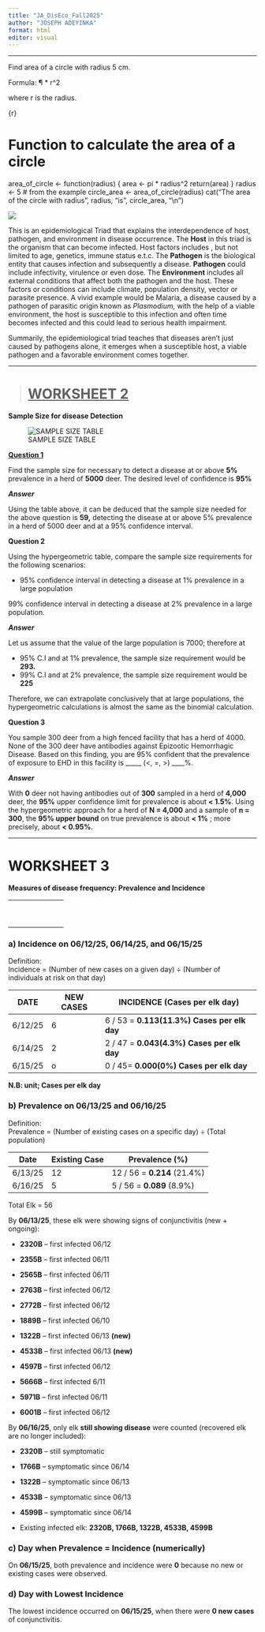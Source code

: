 ---
title: "JA_DisEco_Fall2025"
author: "JOSEPH ADEYINKA"
format: html
editor: visual
---

------------------------------------------------------------------------

Find area of a circle with radius 5 cm.

Formula: ¶ \* r\^2

where r is the radius.

{r}

# Function to calculate the area of a circle

area_of_circle \<- function(radius) { area \<- pi \* radius\^2 return(area) } radius \<- 5 \# from the example circle_area \<- area_of_circle(radius) cat("The area of the circle with radius", radius, "is", circle_area, "\\n")

![](images/EpiTriad.png)

This is an epidemiological Triad that explains the interdependence of host, pathogen, and environment in disease occurrence. The **Host** in this triad is the organism that can become infected. Host factors includes , but not limited to age, genetics, immune status e.t.c. The **Pathogen** is the biological entity that causes infection and subsequently a disease. **Pathogen** could include infectivity, virulence or even dose. The **Environment** includes all external conditions that affect both the pathogen and the host. These factors or conditions can include climate, population density, vector or parasite presence. A vivid example would be Malaria, a disease caused by a pathogen of parasitic origin known as *Plasmodium,* with the help of a viable environment, the host is susceptible to this infection and often time becomes infected and this could lead to serious health impairment.

Summarily, the epidemiological triad teaches that diseases aren't just caused by pathogens alone, it emerges when a susceptible host, a viable pathogen and a favorable environment comes together.

------------------------------------------------------------------------

> # [WORKSHEET 2]{.underline}

**Sample Size for disease Detection**

![SAMPLE SIZE TABLE](images/ss_table%20(1).png){fig-align="center"}

[**Question 1**]{.underline}

Find the sample size for necessary to detect a disease at or above **5%** prevalence in a herd of **5000** deer. The desired level of confidence is **95%**

***Answer***

Using the table above, it can be deduced that the sample size needed for the above question is **59,** detecting the disease at or above 5% prevalence in a herd of 5000 deer and at a 95% confidence interval.

**Question 2**

Using the hypergeometric table, compare the sample size requirements for the following scenarios:

-   95% confidence interval in detecting a disease at 1% prevalence in a large population

99% confidence interval in detecting a disease at 2% prevalence in a large population.

***Answer***

Let us assume that the value of the large population is 7000; therefore at

-   95% C.I and at 1% prevalence, the sample size requirement would be **293.**
-   99% C.I and at 2% prevalence, the sample size requirement would be **225**

Therefore, we can extrapolate conclusively that at large populations, the hypergeometric calculations is almost the same as the binomial calculation.

**Question 3**

You sample 300 deer from a high fenced facility that has a herd of 4000. None of the 300 deer have antibodies against Epizootic Hemorrhagic Disease. Based on this finding, you are 95% confident that the prevalence of exposure to EHD in this facility is \_\_\_\_\_ (\<, =, \>) \_\_\_\_%.

***Answer***

With **0** deer not having antibodies out of **300** sampled in a herd of **4,000** deer, the **95%** upper confidence limit for prevalence is about **\< 1.5%**. Using the hypergeometric approach for a herd of **N = 4,000** and a sample of **n = 300**, the **95% upper bound** on true prevalence is about **\< 1%** ; more precisely, about **\< 0.95%**.

------------------------------------------------------------------------

# WORKSHEET 3

**Measures of disease frequency: Prevalence and Incidence**

|     |     |     |     |     |     |     |
|-----|-----|-----|-----|-----|-----|-----|
|     |     |     |     |     |     |     |
|     |     |     |     |     |     |     |
|     |     |     |     |     |     |     |
|     |     |     |     |     |     |     |
|     |     |     |     |     |     |     |
|     |     |     |     |     |     |     |
|     |     |     |     |     |     |     |
|     |     |     |     |     |     |     |
|     |     |     |     |     |     |     |

### a) Incidence on 06/12/25, 06/14/25, and 06/15/25

Definition:\
Incidence = (Number of new cases on a given day) ÷ (Number of individuals at risk on that day)

| DATE    | NEW CASES | INCIDENCE (Cases per elk day)               |
|---------|-----------|---------------------------------------------|
| 6/12/25 | 6         | 6 / 53 = **0.113(11.3%) Cases per elk day** |
| 6/14/25 | 2         | 2 / 47 = **0.043(4.3%) Cases per elk day**  |
| 6/15/25 | o         | 0 / 45= **0.000(0%) Cases per elk day**     |

**N.B: unit; Cases per elk day**

### b) Prevalence on 06/13/25 and 06/16/25

Definition:\
Prevalence = (Number of existing cases on a specific day) ÷ (Total population)

| Date    | Existing Case | Prevalence (%)              |
|---------|---------------|-----------------------------|
| 6/13/25 | 12            | 12 / 56 = **0.214** (21.4%) |
| 6/16/25 | 5             | 5 / 56 = **0.089** (8.9%)   |

Total Elk = 56

By **06/13/25**, these elk were showing signs of conjunctivitis (new + ongoing):

-   **2320B** – first infected 06/12

-   **2355B** – first infected 06/11

-   **2565B** – first infected 06/11

-   **2763B** – first infected 06/12

-   **2772B** – first infected 06/12

-   **1889B** – first infected 06/10

-   **1322B** – first infected 06/13 **(new)**

-   **4533B** – first infected 06/13 **(new)**

-   **4597B** – first infected 06/12

-   **5666B** – first infected 6/11

-   **5971B** – first infected 06/11

-   **6001B** – first infected 06/12

By **06/16/25**, only elk **still showing disease** were counted (recovered elk are no longer included):

-   **2320B** – still symptomatic

-   **1766B** – symptomatic since 06/14

-   **1322B** – symptomatic since 06/13

-   **4533B** – symptomatic since 06/13

-   **4599B** – symptomatic since 06/14

-    Existing infected elk: **2320B, 1766B, 1322B, 4533B, 4599B**

### c) Day when Prevalence = Incidence (numerically)

On **06/15/25**, both prevalence and incidence were **0** because no new or existing cases were observed.

### d) Day with Lowest Incidence

The lowest incidence occurred on **06/15/25**, when there were **0 new cases** of conjunctivitis.
